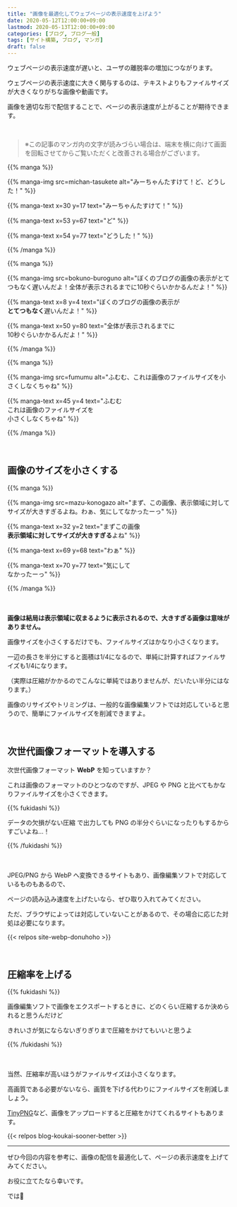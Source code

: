 ```yaml
---
title: "画像を最適化してウェブページの表示速度を上げよう"
date: 2020-05-12T12:00:00+09:00
lastmod: 2020-05-13T12:00:00+09:00
categories: [ブログ, ブログ一般]
tags: [サイト構築, ブログ, マンガ]
draft: false
---
```


ウェブページの表示速度が遅いと、ユーザの離脱率の増加につながります。

ウェブページの表示速度に大きく関与するのは、テキストよりもファイルサイズが大きくなりがちな画像や動画です。

画像を適切な形で配信することで、ページの表示速度が上がることが期待できます。

<!--more-->

<br/>

> ※この記事のマンガ内の文字が読みづらい場合は、端末を横に向けて画面を回転させてからご覧いただくと改善される場合がございます。

{{% manga %}}

{{% manga-img src=michan-tasukete alt="みーちゃんたすけて！ど、どうした！" %}}

{{% manga-text x=30 y=17 text="みーちゃんたすけて！" %}}

{{% manga-text x=53 y=67 text="ど" %}}

{{% manga-text x=54 y=77 text="どうした！" %}}

{{% /manga %}}



{{% manga %}}

{{% manga-img src=bokuno-buroguno alt="ぼくのブログの画像の表示がとてつもなく遅いんだよ！全体が表示されるまでに10秒ぐらいかかるんだよ！" %}}

{{% manga-text x=8 y=4 text="ぼくのブログの画像の表示が<br/>**とてつもなく**遅いんだよ！" %}}

{{% manga-text x=50 y=80 text="全体が表示されるまでに<br/>10秒ぐらいかかるんだよ！" %}}

{{% /manga %}}



{{% manga %}}

{{% manga-img src=fumumu alt="ふむむ、これは画像のファイルサイズを小さくしなくちゃね" %}}

{{% manga-text x=45 y=4 text="ふむむ<br/>これは画像のファイルサイズを<br/>小さくしなくちゃね" %}}

{{% /manga %}}




<br/>

## 画像のサイズを小さくする

{{% manga %}}

{{% manga-img src=mazu-konogazo alt="まず、この画像、表示領域に対してサイズが大きすぎるよね。わぁ、気にしてなかったーっ" %}}

{{% manga-text x=32 y=2 text="まずこの画像<br/>**表示領域に対してサイズが大きすぎる**よね" %}}

{{% manga-text x=69 y=68 text="わぁ" %}}

{{% manga-text x=70 y=77 text="気にして<br/>なかったーっ" %}}

{{% /manga %}}

　

**画像は結局は表示領域に収まるように表示されるので、大きすぎる画像は意味がありません。**

画像サイズを小さくするだけでも、ファイルサイズはかなり小さくなります。

一辺の長さを半分にすると面積は1/4になるので、単純に計算すればファイルサイズも1/4になります。

（実際は圧縮がかかるのでこんなに単純ではありませんが、だいたい半分にはなります。）

画像のリサイズやトリミングは、一般的な画像編集ソフトでは対応していると思うので、簡単にファイルサイズを削減できますよ。

<br/>

## 次世代画像フォーマットを導入する

次世代画像フォーマット **WebP** を知っていますか？

これは画像のフォーマットのひとつなのですが、JPEG や PNG と比べてもかなりファイルサイズを小さくできます。

{{% fukidashi %}}

<tltp label="ロスレス">データの欠損がない圧縮</tltp>
で出力しても PNG の半分ぐらいになったりもするからすごいよね…！

{{% /fukidashi %}}

　

JPEG/PNG から WebP へ変換できるサイトもあり、画像編集ソフトで対応しているものもあるので、

ページの読み込み速度を上げたいなら、ぜひ取り入れてみてください。

ただ、ブラウザによっては対応していないことがあるので、その場合に応じた対処は必要になります。

{{< relpos site-webp-donuhoho >}}

<br/>

## 圧縮率を上げる

{{% fukidashi %}}

画像編集ソフトで画像をエクスポートするときに、どのくらい圧縮するか決められると思うんだけど

きれいさが気にならないぎりぎりまで圧縮をかけてもいいと思うよ

{{% /fukidashi %}}

　

当然、圧縮率が高いほうがファイルサイズは小さくなります。

高画質である必要がないなら、画質を下げる代わりにファイルサイズを削減しましょう。

[TinyPNG](https://tinypng.com/)など、画像をアップロードすると圧縮をかけてくれるサイトもあります。

{{< relpos blog-koukai-sooner-better >}}

---

ぜひ今回の内容を参考に、画像の配信を最適化して、ページの表示速度を上げてみてください。

お役に立てたなら幸いです。

では👋
